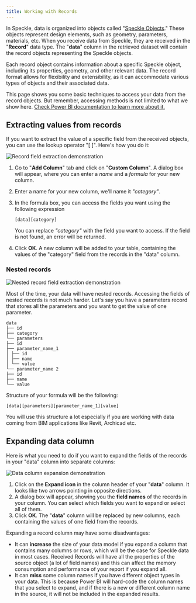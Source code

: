```yaml
---
title: Working with Records
---
```



<LegacyWarning connector="PowerBI" />

In Speckle, data is organized into objects called "[Speckle Objects](/user/concepts-advanced.html#the-base-object-🟦)." These objects represent design elements, such as geometry, parameters, materials, etc. When you receive data from Speckle, they are received in the "**Record**" data type. The "**data**" column in the retrieved dataset will contain the record objects representing the Speckle objects.

Each record object contains information about a specific Speckle object, including its properties, geometry, and other relevant data. The record format allows for flexibility and extensibility, as it can accommodate various types of objects and their associated data.

This page shows you some basic techniques to access your data from the record objects. But remember, accessing methods is not limited to what we show here. [Check Power BI documentation to learn more about it.](https://learn.microsoft.com/en-us/powerquery-m/record-field)

## Extracting values from records

If you want to extract the value of a specific field from the received objects, you can use the lookup operator "[ ]". Here's how you do it:

<Frame>
<img src="/images/legacy/powerbi/17-record-field.mp4" alt="Record field extraction demonstration" />
</Frame>

1. Go to "**Add Column**" tab and click on "**Custom Column**". A dialog box will appear, where you can enter a _name_ and a _formula_ for your new column.
2. Enter a name for your new column, we'll name it _"category"_.
3. In the formula box, you can access the fields you want using the following expression

   ```
   [data][category]
   ```

   You can replace _"category"_ with the field you want to access. If the field is not found, an error will be returned.

4. Click **OK**. A new column will be added to your table, containing the values of the "category" field from the records in the "data" column.

### Nested records

<Frame>
<img src="/images/legacy/powerbi/18-record-nested-field.mp4" alt="Nested record field extraction demonstration" />
</Frame>

Most of the time, your data will have nested records. Accessing the fields of nested records is not much harder. Let's say you have a parameters record that stores all the parameters and you want to get the value of one parameter.

```
data
├── id
├── category
└── parameters
├── id
├── parameter_name_1
│ ├── id
│ ├── name
│ └── value
└── parameter_name 2
├── id
├── name
└── value
```

Structure of your formula will be the following:

```
[data][parameters][parameter_name_1][value]
```

You will use this structure a lot especially if you are working with data coming from BIM applications like Revit, Archicad etc.

## Expanding data column

Here is what you need to do if you want to expand the fields of the records in your "data" column into separate columns:

<Frame>
<img src="/images/legacy/powerbi/19-expand-data-column.mp4" alt="Data column expansion demonstration" />
</Frame>

1. Click on the **Expand icon** in the column header of your "**data**" column. It looks like two arrows pointing in opposite directions.
2. A dialog box will appear, showing you the **field names** of the records in your column. You can select which fields you want to expand or select all of them.
3. Click **OK**. The "**data**" column will be replaced by new columns, each containing the values of one field from the records.

<Warning>
Expanding a record column may have some disadvantages:

- It can **increase** the size of your data model if you expand a column that contains many columns or rows, which will be the case for Speckle data in most cases. Received Records will have all the properties of the source object (a lot of field names) and this can affect the memory consumption and performance of your report if you expand all.
- It can **miss** some column names if you have different object types in your data. This is because Power BI will hard-code the column names that you select to expand, and if there is a new or different column name in the source, it will not be included in the expanded results.
</Warning> 